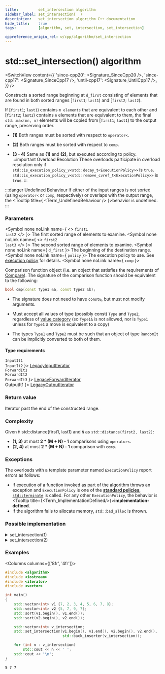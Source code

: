 ```yaml
---
title:         set_intersection algorithm
sidebar_label: set_intersection(  )
description:   set_intersection algorithm C++ documentation
hide_title:    true
tags:          [algorithm, set, intersection, set_intersection]

cppreference_origin_rel: w/cpp/algorithm/set_intersection
---
```



<!-- Terms -->


<!----------------- Codes ---------------------->


# std::set_intersection() algorithm

<SwitchView content={{
  'since-cpp20': <Signature_SinceCpp20 />,
  'since-cpp17': <Signature_SinceCpp17 />,
  'until-cpp17': <Signature_UntilCpp17 />,
}} />

Constructs a sorted range beginning at `d_first` consisting of elements that are found in both sorted ranges [`first1`; `last1`) and [`first2`; `last2`).

If [`first1`; `last1`) contains `m elements` that are equivalent to each other and [`first2`; `last2`) contains `n` elements that are equivalent to them,
the final `std::max(mn, n)` elements will be copied from [`first1`; `last1`) to the output range, preserving order.

- **(1)** Both ranges must be sorted with respect to `operator<`.

- **(2)** Both ranges must be sorted with respect to `comp`.

- **(3 - 4)** Same as **(1)** and **(2)**, but executed according to policy.
	:::important Overload Resolution
	These overloads participate in overload resolution only if
	<Until v='cpp20'> <code>std::is_execution_policy_v&lt;std::decay_t&lt;ExecutionPolicy&gt;&gt;</code> is <code>true</code>. </Until>
	<Since v='cpp20'> <code>std::is_execution_policy_v&lt;std::remove_cvref_t&lt;ExecutionPolicy&gt;&gt;</code> is <code>true</code>. </Since>
	:::

:::danger Undefined Behaviour
If either of the input ranges is not sorted (using `operator<` or `comp`, respectively) or overlaps with the output range,
the <Tooltip title={ <Term_UndefinedBehaviour /> }>behavior is undefined</Tooltip>.
:::

### Parameters

<SymbolTable>

  <Symbol none noLink name={ <> <code>first1</code> <br/> <code>last2</code> </> }>
    The first sorted range of elements to examine.
  </Symbol>
  <Symbol none noLink name={ <> <code>first2</code> <br/> <code>last3</code> </> }>
    The second sorted range of elements to examine.
  </Symbol>
  <Symbol none noLink name={ <code>d_first</code> }>
    The beginning of the destination range.
  </Symbol>
  <Symbol none noLink name={ <code>policy</code> }>
    The execution policy to use. See <a href="">execution policy</a> for details.
  </Symbol>
  <Symbol none noLink name={ <code>comp</code> }>

Comparison function object (i.e. an object that satisfies the requirements of [Compare](/docs/named_req/Compare)).
The signature of the comparison function should be equivalent to the following:
```cpp
bool cmp(const Type1 &a, const Type2 &b);
```
- The signature does not need to have `const&`, but must not modify arguments.
- Must accept all values of type (possibly const) `Type` and `Type2`, regardless of [value category](#) (so `Type1&` is not allowed, <Since v='cpp11'>nor is <code>Type1</code> unless for <code>Type1</code> a move is equivalent to a copy</Since>)
- The types `Type1` and `Type2` must be such that an object of type `RandomIt` can be implicitly converted to both of them.


  </Symbol>
</SymbolTable>

#### Type requirements

<SymbolTable>
  <Symbol none noLink name={ <> <code>InputIt1</code> <br/> <code>InputIt2</code> </> }>
    <a href="/docs/named_req/LegacyInputIterator">LegacyInputIterator</a> <br/>
  </Symbol>
  <Symbol none noLink name={ <> <code>ForwardIt1</code> <br/> <code>ForwardIt2</code> <br/> <code>ForwardIt3</code></> }>
    <a href="/docs/named_req/LegacyForwardIterator">LegacyForwardIterator</a> <br/>
  </Symbol>
  <Symbol none noLink name={ <code>OutputIt1</code> }>
    <a href="/docs/named_req/LegacyOutputIterator">LegacyOutputIterator</a>
  </Symbol>
</SymbolTable>

### Return value

Iterator past the end of the constructed range.

### Complexity

Given `M` std::distance(first1, last1) and `N` as `std::distance(first2, last2)`:

- **(1, 3)** at most **2 \* (M + N) - 1** comparisons using `operator<`.
- **(2, 4)** at most **2 \* (M + N) - 1** comparison with `comp`.

### Exceptions

The overloads with a template parameter named `ExecutionPolicy` report errors as follows:
- If execution of a function invoked as part of the algorithm throws an exception and `ExecutionPolicy` is one of the [**standard policies**](#), [`std::terminate`](#) is called.
	For any other `ExecutionPolicy`, the behavior is <Tooltip title={<Term_ImplementationDefined/>}>**implementation-defined**</Tooltip>.
- If the algorithm fails to allocate memory, `std::bad_alloc` is thrown.

### Possible implementation

<details>
<summary>set_intersection(1)</summary>

```cpp
template<class InputIt1, class InputIt2, class OutputIt>
OutputIt set_intersection(InputIt1 first1, InputIt1 last1,
                          InputIt2 first2, InputIt2 last2, OutputIt d_first)
{
    while (first1 != last1 && first2 != last2)
    {
        if (*first1 < *first2)
            ++first1;
        else
        {
            if (!(*first2 < *first1))
                *d_first++ = *first1++; // *first1 and *first2 are equivalent.
            ++first2;
        }
    }
    return d_first;
}
```

</details>

<details>
<summary>set_intersection(2)</summary>

```cpp
template<class InputIt1, class InputIt2, class OutputIt, class Compare>
OutputIt set_intersection(InputIt1 first1, InputIt1 last1,
                          InputIt2 first2, InputIt2 last2, OutputIt d_first, Compare comp)
{
    while (first1 != last1 && first2 != last2)
    {
        if (comp(*first1, *first2))
            ++first1;
        else
        {
            if (!comp(*first2, *first1))
                *d_first++ = *first1++; // *first1 and *first2 are equivalent.
            ++first2;
        }
    }
    return d_first;
}
```

</details>

### Examples

<Columns columns={['8fr', '4fr']}>
<div>

```cpp title='Main.cpp' showLineNumbers
#include <algorithm>
#include <iostream>
#include <iterator>
#include <vector>

int main()
{
    std::vector<int> v1 {7, 2, 3, 4, 5, 6, 7, 8};
    std::vector<int> v2 {5, 7, 9, 7};
    std::sort(v1.begin(), v1.end());
    std::sort(v2.begin(), v2.end());

    std::vector<int> v_intersection;
    std::set_intersection(v1.begin(), v1.end(), v2.begin(), v2.end(),
                          std::back_inserter(v_intersection));

    for (int n : v_intersection)
        std::cout << n << ' ';
    std::cout << '\n';
}
```

</div>
<div>

```plaintext title="Possible Output"
5 7 7
```

</div>
</Columns>
